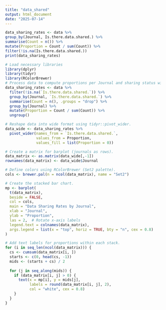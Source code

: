 ```yaml
---
title: "data_shared"
output: html_document
date: "2025-07-14"
---
```


```r
data_sharing_rates <- data %>%
group_by(Journal, Is.there.data.shared.) %>%
summarise(Count = n()) %>%
mutate(Proportion = Count / sum(Count)) %>%
filter(!is.na(Is.there.data.shared.))
print(data_sharing_rates)
```


``` r
# Load necessary libraries
library(dplyr)
library(tidyr)
library(RColorBrewer)
# Process data to compute proportions per Journal and sharing status without NAs.
data_sharing_rates <- data %>%
  filter(!is.na(`Is.there.data.shared.`)) %>%
  group_by(Journal, `Is.there.data.shared.`) %>%
  summarise(Count = n(), .groups = "drop") %>%
  group_by(Journal) %>%
  mutate(Proportion = Count / sum(Count)) %>%
  ungroup()

# Reshape data into wide format using tidyr::pivot_wider.
data_wide <- data_sharing_rates %>%
  pivot_wider(names_from = `Is.there.data.shared.`,
              values_from = Proportion,
              values_fill = list(Proportion = 0))

# Create a matrix for barplot (journals as rows).
data_matrix <- as.matrix(data_wide[,-1])
rownames(data_matrix) <- data_wide$Journal

# Define colors using RColorBrewer (Set2 palette).
cols <- brewer.pal(n = ncol(data_matrix), name = "Set2")

# Create the stacked bar chart.
mp <- barplot(
  t(data_matrix),
  beside = FALSE,
  col = cols,
  main = "Data Sharing Rates by Journal",
  xlab = "Journal",
  ylab = "Proportion",
  las = 2,  # Rotate x-axis labels
  legend.text = colnames(data_matrix),
  args.legend = list(x = "top", horiz = TRUE, bty = "n", cex = 0.8)
)

# Add text labels for proportions within each stack.
for (i in seq_len(ncol(data_matrix))) {
  cs <- cumsum(data_matrix[i, ])
  starts <- c(0, head(cs, -1))
  mids <- (starts + cs) / 2
  
  for (j in seq_along(mids)) {
    if (data_matrix[i, j] > 0) {
      text(x = mp[i], y = mids[j],
           labels = round(data_matrix[i, j], 2),
           col = "white", cex = 0.8)
    }
  }
}
```